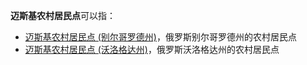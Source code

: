 '''迈斯基农村居民点'''可以指：
* [[迈斯基农村居民点_(别尔哥罗德州)|迈斯基农村居民点 (别尔哥罗德州)]]，俄罗斯别尔哥罗德州的农村居民点
* [[迈斯基农村居民点_(沃洛格达州)|迈斯基农村居民点 (沃洛格达州)]]，俄罗斯沃洛格达州的农村居民点

{{disambig|cat=俄语译名消歧义}}